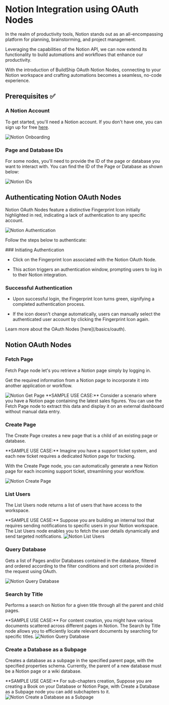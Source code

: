 # Notion Integration using OAuth Nodes


In the realm of productivity tools, Notion stands out as an all-encompassing platform for planning, brainstorming, and
project management.

Leveraging the capabilities of the Notion API, we can now extend its functionality to build automations and workflows
that enhance our productivity.

With the introduction of BuildShip OAuth Notion Nodes, connecting to your Notion workspace and crafting automations
becomes a seamless, no-code experience.

## Prerequisites ✅

### A Notion Account

To get started, you'll need a Notion account. If you don't have one, you can sign up for free
[here](https://www.notion.so/signup).

<Image src={notionOnboarding} alt='Notion Onboarding' width={1200} />

### Page and Database IDs

For some nodes, you'll need to provide the ID of the page or database you want to interact with. You can find the ID of
the Page or Database as shown below:

<Image src={ids} alt='Notion IDs' width={1200} />

## Authenticating Notion OAuth Nodes

Notion OAuth Nodes feature a distinctive Fingerprint Icon initially highlighted in red, indicating a lack of
authentication to any specific account.

<Image src={authentication} alt='Notion Authentication' width={1200} />

Follow the steps below to authenticate:

<Steps>
### Initiating Authentication

- Click on the Fingerprint Icon associated with the Notion OAuth Node.

- This action triggers an authentication window, prompting users to log in to their Notion integration.

### Successful Authentication

- Upon successful login, the Fingerprint Icon turns green, signifying a completed authentication process.

- If the icon doesn't change automatically, users can manually select the authenticated user account by clicking the
  Fingerprint Icon again.

<Callout>
Learn more about the OAuth Nodes [here](/basics/oauth).
</Callout>
</Steps>

## Notion OAuth Nodes

### Fetch Page

Fetch Page node let's you retrieve a Notion page simply by logging in.

Get the required information from a Notion page to incorporate it into another application or workflow.

<Image src={getPage} alt='Notion Get Page' width={1200} />

<Callout type='tip' emoji='💡'>
  **SAMPLE USE CASE:** Consider a scenario where you have a Notion page containing the latest sales figures. You can use
  the Fetch Page node to extract this data and display it on an external dashboard without manual data entry.
</Callout>

### Create Page

The Create Page creates a new page that is a child of an existing page or database.

<Callout type="tip" emoji="💡">
**SAMPLE USE CASE:** Imagine you have a support ticket system, and each new ticket requires a dedicated Notion page for tracking.

With the Create Page node, you can automatically generate a new Notion page for each incoming support ticket,
streamlining your workflow.

</Callout>

<Image src={createPage} alt='Notion Create Page' width={1200} />

### List Users

The List Users node returns a list of users that have access to the workspace.

<Callout type='tip' emoji='💡'>
  **SAMPLE USE CASE:** Suppose you are building an internal tool that requires sending notifications to specific users
  in your Notion workspace. The List Users node enables you to fetch the user details dynamically and send targeted
  notifications.
</Callout>

<Image src={listUsers} alt='Notion List Users' width={1200} />

### Query Database

Gets a list of Pages and/or Databases contained in the database, filtered and ordered according to the filter conditions
and sort criteria provided in the request using OAuth.

<Image src={queryDb} alt='Notion Query Database' width={1200} />

### Search by Title

Performs a search on Notion for a given title through all the parent and child pages.

<Callout type='tip' emoji='💡'>
  **SAMPLE USE CASE:** For content creation, you might have various documents scattered across different pages in
  Notion. The Search by Title node allows you to efficiently locate relevant documents by searching for specific titles.
</Callout>

<Image src={search} alt='Notion Query Database' width={1200} />

### Create a Database as a Subpage

Creates a database as a subpage in the specified parent page, with the specified properties schema. Currently, the
parent of a new database must be a Notion page or a wiki database.

<Callout type='tip' emoji='💡'>
  **SAMPLE USE CASE:** For sub-chapters creation, Suppose you are creating a Book on your Database or Notion Page, with
  Create a Database as a Subpage node you can add subchapters to it.
</Callout>

<Image src={subpage} alt='Notion Create a Database as a Subpage' width={1200} />

